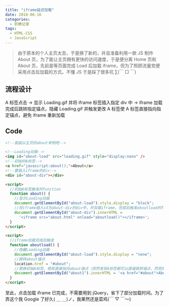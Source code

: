 ```yaml
---
title: "iframe延迟加载"
date: 2018-06-16
categories:
  - 折腾记录
tags:
  - HTML-CSS
  - JavaScript
---
```


> 由于原本的个人主页太丑，于是换了新的，并且准备利用一款 JS 制作 About 页，为了能让主页拥有更快的访问速度，于是便分离 Home 页和 About 页，先前是等页面完成 Load 后加载 iframe，但为了照顾流量党便采用点击后加载的方式。不懂 JS 于是踩了很多坑 ∑(￣ □ ￣)

## 流程设计

A 标签点击 -> 显示 Loading.gif 并将 iframe 标签插入指定 div 中 -> iframe 加载完成后跳转指定锚点，隐藏 Loading.gif 并触发更改 A 标签使 A 标签直接指向指定锚点，避免 iframe 重新加载

## Code

```html
<!--我就以主页的about举例吧-->

<!--Loading动画-->
<img id="about-load" src="loading.gif" style="display:nano" />
<!--初始的A标签-->
<a href="javascript:about();">About</a>
<!--要插入iframe的div-->
<div id="about-div"></div>

<script>
  //初始A标签触发的function
  function about() {
    //显示Loading动画
    document.getElementById("about-load").style.display = "block";
    //将iframe插入id为about-div的div中，并加载iframe，完成后触发aboutload的function
    document.getElementById("about-div").innerHTML =
      '<iframe src="about.html" onload="aboutload()"></iframe>';
  }
</script>

<script>
  //iframe加载完成后触发
  function aboutload() {
    //隐藏Loading动画
    document.getElementById("about-load").style.display = "none";
    //跳转about锚点
    location.href = "#about";
    //更换初始A标签，使其直接指向about锚点（突然发现A标签都可以直接跳转锚点，然而我还用js模拟href(=\_=)）
    document.getElementById("about1").innerHTML = '<a href="#about">About</a>';
  }
</script>
```

至此，点击加载 iframe 已完成，不需要用到 jQuery，省下了部分加载时间。为了弄这个我 Google 了好久( ＿ ＿)ノ，我果然还是菜鸡(￣ ▽ ￣～)
